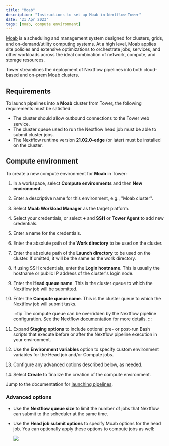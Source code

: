 ```yaml
---
title: "Moab"
description: "Instructions to set up Moab in Nextflow Tower"
date: "21 Apr 2023"
tags: [moab, compute environment]
---
```


[Moab](http://docs.adaptivecomputing.com/suite/8-0/basic/help.htm#topics/moabWorkloadManager/topics/intro/productOverview.htm) is a scheduling and management system designed for clusters, grids, and on-demand/utility computing systems. At a high level, Moab applies site policies and extensive optimizations to orchestrate jobs, services, and other workloads across the ideal combination of network, compute, and storage resources.

Tower streamlines the deployment of Nextflow pipelines into both cloud-based and on-prem Moab clusters.

## Requirements

To launch pipelines into a **Moab** cluster from Tower, the following requirements must be satisfied:

- The cluster should allow outbound connections to the Tower web service.
- The cluster queue used to run the Nextflow head job must be able to submit cluster jobs.
- The Nextflow runtime version **21.02.0-edge** (or later) must be installed on the cluster.

## Compute environment

To create a new compute environment for **Moab** in Tower:

1.  In a workspace, select **Compute environments** and then **New environment**.

1.  Enter a descriptive name for this environment, e.g., "Moab cluster".

1.  Select **Moab Workload Manager** as the target platform.

1.  Select your credentials, or select **+** and **SSH** or **Tower Agent** to add new credentials.

1.  Enter a name for the credentials.

1.  Enter the absolute path of the **Work directory** to be used on the cluster.

1.  Enter the absolute path of the **Launch directory** to be used on the cluster. If omitted, it will be the same as the work directory.

1.  If using SSH credentials, enter the **Login hostname**. This is usually the hostname or public IP address of the cluster's login node.

1.  Enter the **Head queue name**. This is the cluster queue to which the Nextflow job will be submitted.

1.  Enter the **Compute queue name**. This is the cluster queue to which the Nextflow job will submit tasks.

    :::tip
    The compute queue can be overridden by the Nextflow pipeline configuration. See the Nextflow [documentation](https://www.nextflow.io/docs/latest/process.html#queue) for more details.
    :::

1.  Expand **Staging options** to include optional pre- or post-run Bash scripts that execute before or after the Nextflow pipeline execution in your environment.

1.  Use the **Environment variables** option to specify custom environment variables for the Head job and/or Compute jobs.

1.  Configure any advanced options described below, as needed.

1.  Select **Create** to finalize the creation of the compute environment.

Jump to the documentation for [launching pipelines](../launch/launchpad.mdx).

### Advanced options

- Use the **Nextflow queue size** to limit the number of jobs that Nextflow can submit to the scheduler at the same time.

- Use the **Head job submit options** to specify Moab options for the head job. You can optionally apply these options to compute jobs as well:

  ![](./_images/head_job_propagation.png)
